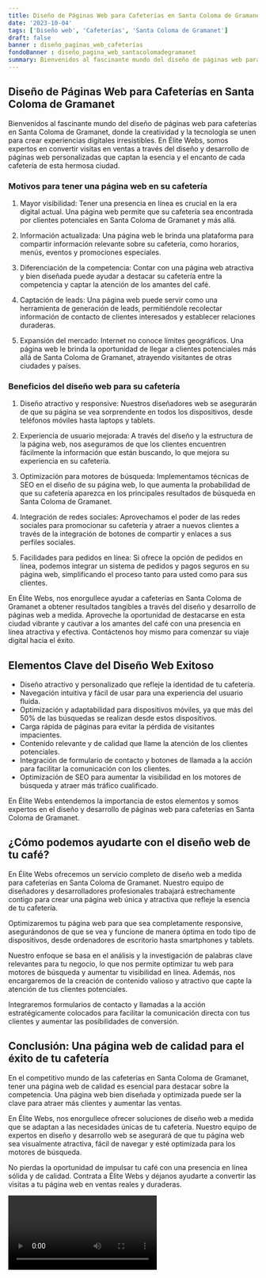 ```yaml
---
title: Diseño de Páginas Web para Cafeterías en Santa Coloma de Gramanet
date: '2023-10-04'
tags: ['Diseño web', 'Cafeterías', 'Santa Coloma de Gramanet']
draft: false
banner : diseño_paginas_web_cafeterías
fondoBanner : diseño_pagina_web_santacolomadegramanet
summary: Bienvenidos al fascinante mundo del diseño de páginas web para cafeterías en Santa Coloma de Gramanet, donde la creatividad y la tecnología se unen para crear experiencias digitales irresistibles. En Élite Webs, somos expertos en convertir visitas en ventas a través del diseño y desarrollo de páginas web personalizadas que captan la esencia y el encanto de cada cafetería de esta hermosa ciudad.
---
```


## Diseño de Páginas Web para Cafeterías en Santa Coloma de Gramanet

Bienvenidos al fascinante mundo del diseño de páginas web para cafeterías en Santa Coloma de Gramanet, donde la creatividad y la tecnología se unen para crear experiencias digitales irresistibles. En Élite Webs, somos expertos en convertir visitas en ventas a través del diseño y desarrollo de páginas web personalizadas que captan la esencia y el encanto de cada cafetería de esta hermosa ciudad.

### Motivos para tener una página web en su cafetería

1. Mayor visibilidad: Tener una presencia en línea es crucial en la era digital actual. Una página web permite que su cafetería sea encontrada por clientes potenciales en Santa Coloma de Gramanet y más allá.

2. Información actualizada: Una página web le brinda una plataforma para compartir información relevante sobre su cafetería, como horarios, menús, eventos y promociones especiales.

3. Diferenciación de la competencia: Contar con una página web atractiva y bien diseñada puede ayudar a destacar su cafetería entre la competencia y captar la atención de los amantes del café.

4. Captación de leads: Una página web puede servir como una herramienta de generación de leads, permitiéndole recolectar información de contacto de clientes interesados y establecer relaciones duraderas.

5. Expansión del mercado: Internet no conoce límites geográficos. Una página web le brinda la oportunidad de llegar a clientes potenciales más allá de Santa Coloma de Gramanet, atrayendo visitantes de otras ciudades y países.

### Beneficios del diseño web para su cafetería

1. Diseño atractivo y responsive: Nuestros diseñadores web se asegurarán de que su página se vea sorprendente en todos los dispositivos, desde teléfonos móviles hasta laptops y tablets.

2. Experiencia de usuario mejorada: A través del diseño y la estructura de la página web, nos aseguramos de que los clientes encuentren fácilmente la información que están buscando, lo que mejora su experiencia en su cafetería.

3. Optimización para motores de búsqueda: Implementamos técnicas de SEO en el diseño de su página web, lo que aumenta la probabilidad de que su cafetería aparezca en los principales resultados de búsqueda en Santa Coloma de Gramanet.

4. Integración de redes sociales: Aprovechamos el poder de las redes sociales para promocionar su cafetería y atraer a nuevos clientes a través de la integración de botones de compartir y enlaces a sus perfiles sociales.

5. Facilidades para pedidos en línea: Si ofrece la opción de pedidos en línea, podemos integrar un sistema de pedidos y pagos seguros en su página web, simplificando el proceso tanto para usted como para sus clientes.

En Élite Webs, nos enorgullece ayudar a cafeterías en Santa Coloma de Gramanet a obtener resultados tangibles a través del diseño y desarrollo de páginas web a medida. Aproveche la oportunidad de destacarse en esta ciudad vibrante y cautivar a los amantes del café con una presencia en línea atractiva y efectiva. Contáctenos hoy mismo para comenzar su viaje digital hacia el éxito.

<GifSeo />

<Cta />

## Elementos Clave del Diseño Web Exitoso

- Diseño atractivo y personalizado que refleje la identidad de tu cafetería.
- Navegación intuitiva y fácil de usar para una experiencia del usuario fluida.
- Optimización y adaptabilidad para dispositivos móviles, ya que más del 50% de las búsquedas se realizan desde estos dispositivos.
- Carga rápida de páginas para evitar la pérdida de visitantes impacientes.
- Contenido relevante y de calidad que llame la atención de los clientes potenciales.
- Integración de formulario de contacto y botones de llamada a la acción para facilitar la comunicación con los clientes.
- Optimización de SEO para aumentar la visibilidad en los motores de búsqueda y atraer más tráfico cualificado.

En Élite Webs entendemos la importancia de estos elementos y somos expertos en el diseño y desarrollo de páginas web para cafeterías en Santa Coloma de Gramanet.

## ¿Cómo podemos ayudarte con el diseño web de tu café?

En Élite Webs ofrecemos un servicio completo de diseño web a medida para cafeterías en Santa Coloma de Gramanet. Nuestro equipo de diseñadores y desarrolladores profesionales trabajará estrechamente contigo para crear una página web única y atractiva que refleje la esencia de tu cafetería.

Optimizaremos tu página web para que sea completamente responsive, asegurándonos de que se vea y funcione de manera óptima en todo tipo de dispositivos, desde ordenadores de escritorio hasta smartphones y tablets.

Nuestro enfoque se basa en el análisis y la investigación de palabras clave relevantes para tu negocio, lo que nos permite optimizar tu web para motores de búsqueda y aumentar tu visibilidad en línea. Además, nos encargaremos de la creación de contenido valioso y atractivo que capte la atención de tus clientes potenciales.

Integraremos formularios de contacto y llamadas a la acción estratégicamente colocados para facilitar la comunicación directa con tus clientes y aumentar las posibilidades de conversión.

## Conclusión: Una página web de calidad para el éxito de tu cafetería

En el competitivo mundo de las cafeterías en Santa Coloma de Gramanet, tener una página web de calidad es esencial para destacar sobre la competencia. Una página web bien diseñada y optimizada puede ser la clave para atraer más clientes y aumentar las ventas.

En Élite Webs, nos enorgullece ofrecer soluciones de diseño web a medida que se adaptan a las necesidades únicas de tu cafetería. Nuestro equipo de expertos en diseño y desarrollo web se asegurará de que tu página web sea visualmente atractiva, fácil de navegar y esté optimizada para los motores de búsqueda.

No pierdas la oportunidad de impulsar tu café con una presencia en línea sólida y de calidad. Contrata a Élite Webs y déjanos ayudarte a convertir las visitas a tu página web en ventas reales y duraderas.

<Video />

<CtaBot job='Cafeterías' city='Santa Coloma de Gramanet'/>

<Gmaps query='Santa Coloma de Gramanet+españa+maps' />